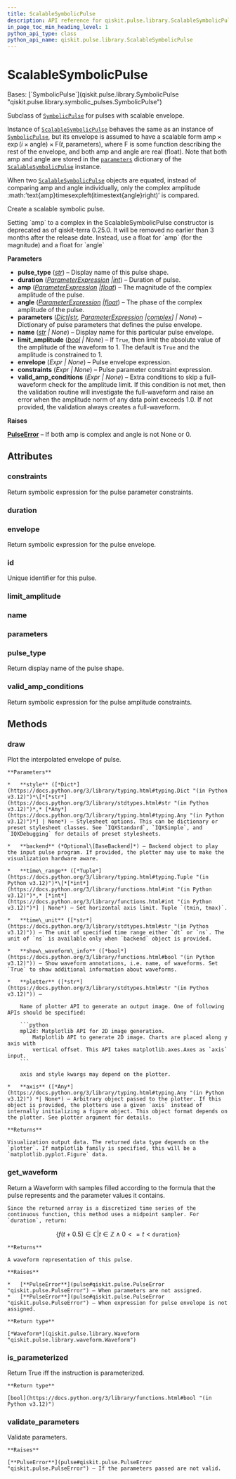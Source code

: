 ```yaml
---
title: ScalableSymbolicPulse
description: API reference for qiskit.pulse.library.ScalableSymbolicPulse
in_page_toc_min_heading_level: 1
python_api_type: class
python_api_name: qiskit.pulse.library.ScalableSymbolicPulse
---
```


# ScalableSymbolicPulse

<Class id="qiskit.pulse.library.ScalableSymbolicPulse" isDedicatedPage={true} github="https://github.com/qiskit/qiskit/tree/stable/0.25/qiskit/pulse/library/symbolic_pulses.py" signature="qiskit.pulse.library.ScalableSymbolicPulse(pulse_type, duration, amp, angle, parameters=None, name=None, limit_amplitude=None, envelope=None, constraints=None, valid_amp_conditions=None)">
  Bases: [`SymbolicPulse`](qiskit.pulse.library.SymbolicPulse "qiskit.pulse.library.symbolic_pulses.SymbolicPulse")

  Subclass of [`SymbolicPulse`](qiskit.pulse.library.SymbolicPulse "qiskit.pulse.library.SymbolicPulse") for pulses with scalable envelope.

  Instance of [`ScalableSymbolicPulse`](#qiskit.pulse.library.ScalableSymbolicPulse "qiskit.pulse.library.ScalableSymbolicPulse") behaves the same as an instance of [`SymbolicPulse`](qiskit.pulse.library.SymbolicPulse "qiskit.pulse.library.SymbolicPulse"), but its envelope is assumed to have a scalable form $\text{amp}\times\exp\left(i\times\text{angle}\right)\times\text{F} \left(t,\text{parameters}\right)$, where $\text{F}$ is some function describing the rest of the envelope, and both amp and angle are real (float). Note that both amp and angle are stored in the [`parameters`](#qiskit.pulse.library.ScalableSymbolicPulse.parameters "qiskit.pulse.library.ScalableSymbolicPulse.parameters") dictionary of the [`ScalableSymbolicPulse`](#qiskit.pulse.library.ScalableSymbolicPulse "qiskit.pulse.library.ScalableSymbolicPulse") instance.

  When two [`ScalableSymbolicPulse`](#qiskit.pulse.library.ScalableSymbolicPulse "qiskit.pulse.library.ScalableSymbolicPulse") objects are equated, instead of comparing amp and angle individually, only the complex amplitude :math:’text\{amp}timesexpleft(itimestext\{angle}right)’ is compared.

  Create a scalable symbolic pulse.

  <Admonition title="Deprecated since version 0.25.0" type="danger">
    Setting `amp` to a complex in the ScalableSymbolicPulse constructor is deprecated as of qiskit-terra 0.25.0. It will be removed no earlier than 3 months after the release date. Instead, use a float for `amp` (for the magnitude) and a float for `angle`
  </Admonition>

  **Parameters**

  *   **pulse\_type** ([*str*](https://docs.python.org/3/library/stdtypes.html#str "(in Python v3.12)")) – Display name of this pulse shape.
  *   **duration** ([*ParameterExpression*](qiskit.circuit.ParameterExpression "qiskit.circuit.parameterexpression.ParameterExpression")  *|*[*int*](https://docs.python.org/3/library/functions.html#int "(in Python v3.12)")) – Duration of pulse.
  *   **amp** ([*ParameterExpression*](qiskit.circuit.ParameterExpression "qiskit.circuit.parameterexpression.ParameterExpression")  *|*[*float*](https://docs.python.org/3/library/functions.html#float "(in Python v3.12)")) – The magnitude of the complex amplitude of the pulse.
  *   **angle** ([*ParameterExpression*](qiskit.circuit.ParameterExpression "qiskit.circuit.parameterexpression.ParameterExpression")  *|*[*float*](https://docs.python.org/3/library/functions.html#float "(in Python v3.12)")) – The phase of the complex amplitude of the pulse.
  *   **parameters** ([*Dict*](https://docs.python.org/3/library/typing.html#typing.Dict "(in Python v3.12)")*\[*[*str*](https://docs.python.org/3/library/stdtypes.html#str "(in Python v3.12)")*,* [*ParameterExpression*](qiskit.circuit.ParameterExpression "qiskit.circuit.parameterexpression.ParameterExpression")  *|*[*complex*](https://docs.python.org/3/library/functions.html#complex "(in Python v3.12)")*] | None*) – Dictionary of pulse parameters that defines the pulse envelope.
  *   **name** ([*str*](https://docs.python.org/3/library/stdtypes.html#str "(in Python v3.12)") *| None*) – Display name for this particular pulse envelope.
  *   **limit\_amplitude** ([*bool*](https://docs.python.org/3/library/functions.html#bool "(in Python v3.12)") *| None*) – If `True`, then limit the absolute value of the amplitude of the waveform to 1. The default is `True` and the amplitude is constrained to 1.
  *   **envelope** (*Expr | None*) – Pulse envelope expression.
  *   **constraints** (*Expr | None*) – Pulse parameter constraint expression.
  *   **valid\_amp\_conditions** (*Expr | None*) – Extra conditions to skip a full-waveform check for the amplitude limit. If this condition is not met, then the validation routine will investigate the full-waveform and raise an error when the amplitude norm of any data point exceeds 1.0. If not provided, the validation always creates a full-waveform.

  **Raises**

  [**PulseError**](pulse#qiskit.pulse.PulseError "qiskit.pulse.PulseError") – If both amp is complex and angle is not None or 0.

  ## Attributes

  ### constraints

  <Attribute id="qiskit.pulse.library.ScalableSymbolicPulse.constraints" name="constraints">
    Return symbolic expression for the pulse parameter constraints.
  </Attribute>

  ### duration

  <Attribute id="qiskit.pulse.library.ScalableSymbolicPulse.duration" name="duration" />

  ### envelope

  <Attribute id="qiskit.pulse.library.ScalableSymbolicPulse.envelope" name="envelope">
    Return symbolic expression for the pulse envelope.
  </Attribute>

  ### id

  <Attribute id="qiskit.pulse.library.ScalableSymbolicPulse.id" name="id">
    Unique identifier for this pulse.
  </Attribute>

  ### limit\_amplitude

  <Attribute id="qiskit.pulse.library.ScalableSymbolicPulse.limit_amplitude" name="limit_amplitude" attributeValue="= True" />

  ### name

  <Attribute id="qiskit.pulse.library.ScalableSymbolicPulse.name" name="name" />

  ### parameters

  <Attribute id="qiskit.pulse.library.ScalableSymbolicPulse.parameters" name="parameters" />

  ### pulse\_type

  <Attribute id="qiskit.pulse.library.ScalableSymbolicPulse.pulse_type" name="pulse_type">
    Return display name of the pulse shape.
  </Attribute>

  ### valid\_amp\_conditions

  <Attribute id="qiskit.pulse.library.ScalableSymbolicPulse.valid_amp_conditions" name="valid_amp_conditions">
    Return symbolic expression for the pulse amplitude constraints.
  </Attribute>

  ## Methods

  ### draw

  <Function id="qiskit.pulse.library.ScalableSymbolicPulse.draw" name="draw" signature="draw(style=None, backend=None, time_range=None, time_unit='dt', show_waveform_info=True, plotter='mpl2d', axis=None)">
    Plot the interpolated envelope of pulse.

    **Parameters**

    *   **style** ([*Dict*](https://docs.python.org/3/library/typing.html#typing.Dict "(in Python v3.12)")*\[*[*str*](https://docs.python.org/3/library/stdtypes.html#str "(in Python v3.12)")*,* [*Any*](https://docs.python.org/3/library/typing.html#typing.Any "(in Python v3.12)")*] | None*) – Stylesheet options. This can be dictionary or preset stylesheet classes. See `IQXStandard`, `IQXSimple`, and `IQXDebugging` for details of preset stylesheets.

    *   **backend** (*Optional\[BaseBackend]*) – Backend object to play the input pulse program. If provided, the plotter may use to make the visualization hardware aware.

    *   **time\_range** ([*Tuple*](https://docs.python.org/3/library/typing.html#typing.Tuple "(in Python v3.12)")*\[*[*int*](https://docs.python.org/3/library/functions.html#int "(in Python v3.12)")*,* [*int*](https://docs.python.org/3/library/functions.html#int "(in Python v3.12)")*] | None*) – Set horizontal axis limit. Tuple `(tmin, tmax)`.

    *   **time\_unit** ([*str*](https://docs.python.org/3/library/stdtypes.html#str "(in Python v3.12)")) – The unit of specified time range either `dt` or `ns`. The unit of `ns` is available only when `backend` object is provided.

    *   **show\_waveform\_info** ([*bool*](https://docs.python.org/3/library/functions.html#bool "(in Python v3.12)")) – Show waveform annotations, i.e. name, of waveforms. Set `True` to show additional information about waveforms.

    *   **plotter** ([*str*](https://docs.python.org/3/library/stdtypes.html#str "(in Python v3.12)")) –

        Name of plotter API to generate an output image. One of following APIs should be specified:

        ```python
        mpl2d: Matplotlib API for 2D image generation.
            Matplotlib API to generate 2D image. Charts are placed along y axis with
            vertical offset. This API takes matplotlib.axes.Axes as `axis` input.
        ```

        axis and style kwargs may depend on the plotter.

    *   **axis** ([*Any*](https://docs.python.org/3/library/typing.html#typing.Any "(in Python v3.12)") *| None*) – Arbitrary object passed to the plotter. If this object is provided, the plotters use a given `axis` instead of internally initializing a figure object. This object format depends on the plotter. See plotter argument for details.

    **Returns**

    Visualization output data. The returned data type depends on the `plotter`. If matplotlib family is specified, this will be a `matplotlib.pyplot.Figure` data.
  </Function>

  ### get\_waveform

  <Function id="qiskit.pulse.library.ScalableSymbolicPulse.get_waveform" name="get_waveform" signature="get_waveform()">
    Return a Waveform with samples filled according to the formula that the pulse represents and the parameter values it contains.

    Since the returned array is a discretized time series of the continuous function, this method uses a midpoint sampler. For `duration`, return:

$$
\{f(t+0.5) \in \mathbb{C} | t \in \mathbb{Z} \wedge  0<=t<\texttt{duration}\}
$$

    **Returns**

    A waveform representation of this pulse.

    **Raises**

    *   [**PulseError**](pulse#qiskit.pulse.PulseError "qiskit.pulse.PulseError") – When parameters are not assigned.
    *   [**PulseError**](pulse#qiskit.pulse.PulseError "qiskit.pulse.PulseError") – When expression for pulse envelope is not assigned.

    **Return type**

    [*Waveform*](qiskit.pulse.library.Waveform "qiskit.pulse.library.waveform.Waveform")
  </Function>

  ### is\_parameterized

  <Function id="qiskit.pulse.library.ScalableSymbolicPulse.is_parameterized" name="is_parameterized" signature="is_parameterized()">
    Return True iff the instruction is parameterized.

    **Return type**

    [bool](https://docs.python.org/3/library/functions.html#bool "(in Python v3.12)")
  </Function>

  ### validate\_parameters

  <Function id="qiskit.pulse.library.ScalableSymbolicPulse.validate_parameters" name="validate_parameters" signature="validate_parameters()">
    Validate parameters.

    **Raises**

    [**PulseError**](pulse#qiskit.pulse.PulseError "qiskit.pulse.PulseError") – If the parameters passed are not valid.
  </Function>
</Class>

